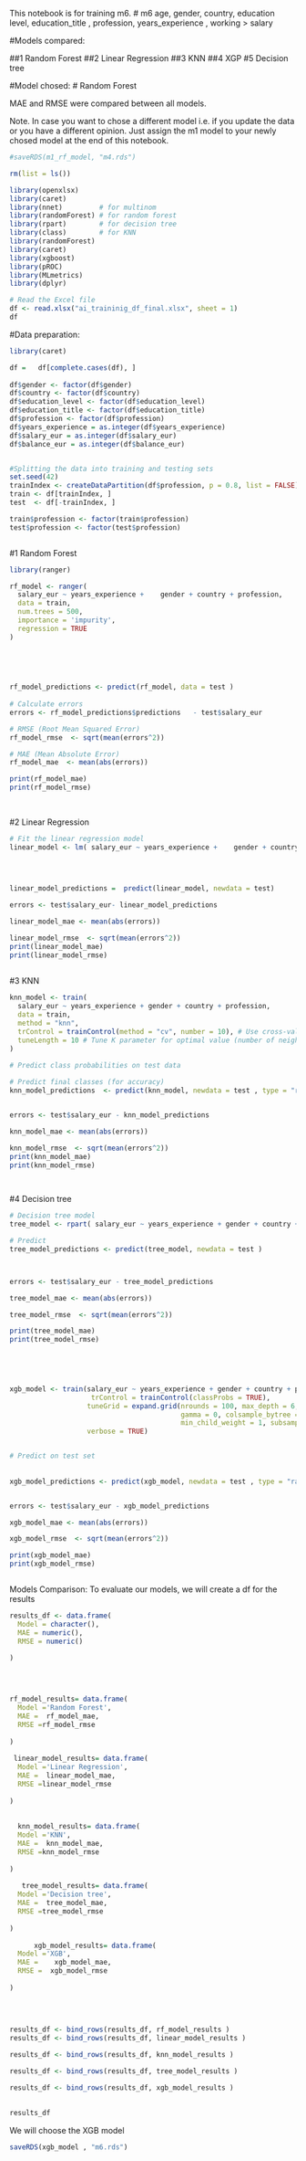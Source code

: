 


This notebook is for training m6.
# m6   age, gender, country,  education level,  education_title , profession, years_experience  ,  working  > salary


#Models compared:

##1 Random Forest
##2 Linear Regression
##3 KNN
##4 XGP
#5 Decision tree
 
#Model chosed:
# Random Forest
 
MAE and RMSE were compared between all models. 

 
 
Note. In case you want to chose a different model i.e. if you update the data or you have a different opinion.
Just assign the m1 model to your newly chosed model at the end of this notebook.

```r
#saveRDS(m1_rf_model, "m4.rds")

```


```r
rm(list = ls())

library(openxlsx)
library(caret)
library(nnet)         # for multinom
library(randomForest) # for random forest
library(rpart)        # for decision tree
library(class)        # for KNN
library(randomForest)
library(caret)
library(xgboost)
library(pROC)
library(MLmetrics)
library(dplyr)

# Read the Excel file
df <- read.xlsx("ai_traininig_df_final.xlsx", sheet = 1) 
df
```

#Data preparation:

```r
library(caret)

df =   df[complete.cases(df), ]  
 
df$gender <- factor(df$gender)
df$country <- factor(df$country)
df$education_level <- factor(df$education_level)
df$education_title <- factor(df$education_title)
df$profession <- factor(df$profession)
df$years_experience = as.integer(df$years_experience)
df$salary_eur = as.integer(df$salary_eur)
df$balance_eur = as.integer(df$balance_eur)


#Splitting the data into training and testing sets
set.seed(42)   
trainIndex <- createDataPartition(df$profession, p = 0.8, list = FALSE)
train <- df[trainIndex, ]
test  <- df[-trainIndex, ]

train$profession <- factor(train$profession)
test$profession <- factor(test$profession)



```






#1 Random Forest
 



```r

library(ranger)

rf_model <- ranger(
  salary_eur ~ years_experience +    gender + country + profession,
  data = train,
  num.trees = 500,
  importance = 'impurity',
  regression = TRUE
)
 

 

 
rf_model_predictions <- predict(rf_model, data = test )
 
# Calculate errors
errors <- rf_model_predictions$predictions   - test$salary_eur

# RMSE (Root Mean Squared Error)
rf_model_rmse  <- sqrt(mean(errors^2))

# MAE (Mean Absolute Error)
rf_model_mae  <- mean(abs(errors))

print(rf_model_mae)
print(rf_model_rmse)
 
 
```

  


#2 Linear Regression

```r
 
# Fit the linear regression model
linear_model <- lm( salary_eur ~ years_experience +    gender + country + profession, data = train)

 

 
linear_model_predictions =  predict(linear_model, newdata = test)

errors <- test$salary_eur- linear_model_predictions

linear_model_mae <- mean(abs(errors))

linear_model_rmse  <- sqrt(mean(errors^2))
print(linear_model_mae)
print(linear_model_rmse)
 
```
 
 

#3 KNN

```r
 
knn_model <- train(
  salary_eur ~ years_experience + gender + country + profession, 
  data = train, 
  method = "knn", 
  trControl = trainControl(method = "cv", number = 10), # Use cross-validation (CV)
  tuneLength = 10 # Tune K parameter for optimal value (number of neighbors)
)

# Predict class probabilities on test data
 
# Predict final classes (for accuracy)
knn_model_predictions  <- predict(knn_model, newdata = test , type = "raw")


errors <- test$salary_eur - knn_model_predictions

knn_model_mae <- mean(abs(errors))

knn_model_rmse  <- sqrt(mean(errors^2))
print(knn_model_mae)
print(knn_model_rmse)

 

```

#4  Decision tree

```r
# Decision tree model
tree_model <- rpart( salary_eur ~ years_experience + gender + country + profession, data = train, method = "anova")

# Predict
tree_model_predictions <- predict(tree_model, newdata = test )



errors <- test$salary_eur - tree_model_predictions

tree_model_mae <- mean(abs(errors))

tree_model_rmse  <- sqrt(mean(errors^2))

print(tree_model_mae)
print(tree_model_rmse)


 
 

```

  

```r
 
 

xgb_model <- train(salary_eur ~ years_experience + gender + country + profession , data = train , method = "xgbTree", 
                    trControl = trainControl(classProbs = TRUE),
                   tuneGrid = expand.grid(nrounds = 100, max_depth = 6, eta = 0.3, 
                                          gamma = 0, colsample_bytree = 0.8, 
                                          min_child_weight = 1, subsample = 0.8),
                   verbose = TRUE) 


# Predict on test set
 
 
xgb_model_predictions <- predict(xgb_model, newdata = test , type = "raw")


errors <- test$salary_eur - xgb_model_predictions

xgb_model_mae <- mean(abs(errors))

xgb_model_rmse  <- sqrt(mean(errors^2))

print(xgb_model_mae)
print(xgb_model_rmse)



```

 


Models Comparison:
To evaluate our models, we will create a df for the results
```r

results_df <- data.frame(
  Model = character(),
  MAE = numeric(),
  RMSE = numeric() 
 
)


 

rf_model_results= data.frame(
  Model ='Random Forest',
  MAE =  rf_model_mae,
  RMSE =rf_model_rmse
 
)
 
 linear_model_results= data.frame(
  Model ='Linear Regression',
  MAE =  linear_model_mae,
  RMSE =linear_model_rmse
 
)
 
 
  knn_model_results= data.frame(
  Model ='KNN',
  MAE =  knn_model_mae,
  RMSE =knn_model_rmse
 
)
 
   tree_model_results= data.frame(
  Model ='Decision tree',
  MAE =  tree_model_mae,
  RMSE =tree_model_rmse
 
)
  
      xgb_model_results= data.frame(
  Model ='XGB',
  MAE =    xgb_model_mae,
  RMSE =  xgb_model_rmse
 
)
  
  
 

results_df <- bind_rows(results_df, rf_model_results )
results_df <- bind_rows(results_df, linear_model_results )

results_df <- bind_rows(results_df, knn_model_results )

results_df <- bind_rows(results_df, tree_model_results )

results_df <- bind_rows(results_df, xgb_model_results )

  
results_df
```


We will choose the XGB model
```r

saveRDS(xgb_model , "m6.rds")

```
 
 
 


